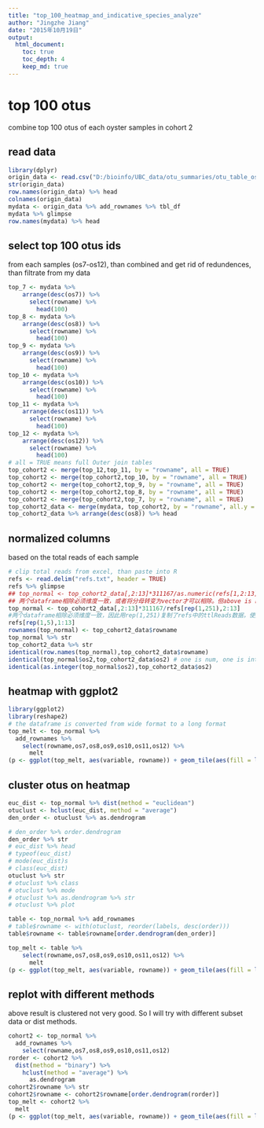 ```yaml
---
title: "top_100_heatmap_and_indicative_species_analyze"
author: "Jingzhe Jiang"
date: "2015年10月19日"
output: 
  html_document:
    toc: true
    toc_depth: 4
    keep_md: true
---
```

# top 100 otus
combine top 100 otus of each oyster samples in cohort 2

## read data
```r
library(dplyr)
origin_data <- read.csv("D:/bioinfo/UBC_data/otu_summaries/otu_table_os_top960_NormAndRanked.csv", header = TRUE, row.names = 1) # single number giving the column of the table which contains the row names. But dpyr never preserve row names, you should use add_rownames() to preserve them!
str(origin_data)
row.names(origin_data) %>% head
colnames(origin_data)
mydata <- origin_data %>% add_rownames %>% tbl_df
mydata %>% glimpse
row.names(mydata) %>% head
```
## select top 100 otus ids
from each samples (os7-os12), than combined and get rid of redundences, than filtrate from my data
```r
top_7 <- mydata %>% 
    arrange(desc(os7)) %>% 
      select(rowname) %>% 
        head(100)
top_8 <- mydata %>% 
    arrange(desc(os8)) %>% 
      select(rowname) %>% 
        head(100)
top_9 <- mydata %>% 
    arrange(desc(os9)) %>% 
      select(rowname) %>% 
        head(100)
top_10 <- mydata %>% 
    arrange(desc(os10)) %>% 
      select(rowname) %>% 
        head(100)
top_11 <- mydata %>% 
    arrange(desc(os11)) %>% 
      select(rowname) %>% 
        head(100)
top_12 <- mydata %>% 
    arrange(desc(os12)) %>% 
      select(rowname) %>% 
        head(100)
# all = TRUE means full Outer join tables
top_cohort2 <- merge(top_12,top_11, by = "rowname", all = TRUE)
top_cohort2 <- merge(top_cohort2,top_10, by = "rowname", all = TRUE)
top_cohort2 <- merge(top_cohort2,top_9, by = "rowname", all = TRUE)
top_cohort2 <- merge(top_cohort2,top_8, by = "rowname", all = TRUE)
top_cohort2 <- merge(top_cohort2,top_7, by = "rowname", all = TRUE)
top_cohort2_data <- merge(mydata, top_cohort2, by = "rowname", all.y = TRUE)
top_cohort2_data %>% arrange(desc(os8)) %>% head
```
## normalized columns
based on the total reads of each sample
```r
# clip total reads from excel, than paste into R
refs <- read.delim("refs.txt", header = TRUE)
refs %>% glimpse
## top_normal <- top_cohort2_data[,2:13]*311167/as.numeric(refs[1,2:13])
## 两个dataframe相除必须维度一致，或者将分母转变为vector才可以相除。但above is not correct, but I don't know why!
top_normal <- top_cohort2_data[,2:13]*311167/refs[rep(1,251),2:13]
#两个dataframe相除必须维度一致，因此用rep(1,251)复制了refs中的ttlReads数据，使其变成dataframe。参见如下：
refs[rep(1,5),1:13]
rownames(top_normal) <- top_cohort2_data$rowname
top_normal %>% str
top_cohort2_data %>% str
identical(row.names(top_normal),top_cohort2_data$rowname)
identical(top_normal$os2,top_cohort2_data$os2) # one is num, one is int
identical(as.integer(top_normal$os2),top_cohort2_data$os2)
```
## heatmap with ggplot2
```r
library(ggplot2)
library(reshape2)
# the dataframe is converted from wide format to a long format
top_melt <- top_normal %>% 
  add_rownames %>% 
    select(rowname,os7,os8,os9,os10,os11,os12) %>% 
      melt
(p <- ggplot(top_melt, aes(variable, rowname)) + geom_tile(aes(fill = log10(value)), colour = "white") + scale_fill_gradient2(low = "blue", mid = "white", high = "red", midpoint = 2) + theme(axis.text.y = element_text(size = 1), axis.text.x = element_text(size = 4)) + coord_fixed(ratio=0.15))
```
## cluster otus on heatmap
```r
euc_dist <- top_normal %>% dist(method = "euclidean") 
otuclust <- hclust(euc_dist, method = "average")
den_order <- otuclust %>% as.dendrogram 

# den_order %>% order.dendrogram
den_order %>% str
# euc_dist %>% head
# typeof(euc_dist)
# mode(euc_dist)s
# class(euc_dist)
otuclust %>% str
# otuclust %>% class
# otuclust %>% mode
# otuclust %>% as.dendrogram %>% str 
# otuclust %>% plot

table <- top_normal %>% add_rownames
# table$rowname <- with(otuclust, reorder(labels, desc(order)))
table$rowname <- table$rowname[order.dendrogram(den_order)]

top_melt <- table %>% 
    select(rowname,os7,os8,os9,os10,os11,os12) %>% 
      melt
(p <- ggplot(top_melt, aes(variable, rowname)) + geom_tile(aes(fill = log10(value)), colour = "white") + scale_fill_gradient2(low = "blue", mid = "white", high = "red", midpoint = 2) + theme(axis.text.y = element_text(size = 1), axis.text.x = element_text(size = 4)) + coord_fixed(ratio=0.15))
```
## replot with different methods
above result is clustered not very good. So I will try with different subset data or dist methods.
```r
cohort2 <- top_normal %>% 
  add_rownames %>% 
    select(rowname,os7,os8,os9,os10,os11,os12)
rorder <- cohort2 %>% 
  dist(method = "binary") %>%  
    hclust(method = "average") %>% 
      as.dendrogram 
cohort2$rowname %>% str
cohort2$rowname <- cohort2$rowname[order.dendrogram(rorder)]
top_melt <- cohort2 %>%
  melt
(p <- ggplot(top_melt, aes(variable, rowname)) + geom_tile(aes(fill = log10(value)), colour = "white") + scale_fill_gradient2(low = "blue", mid = "white", high = "red", midpoint = 2) + theme(axis.text.y = element_text(size = 1), axis.text.x = element_text(size = 4)) + coord_fixed(ratio=0.15))

```


